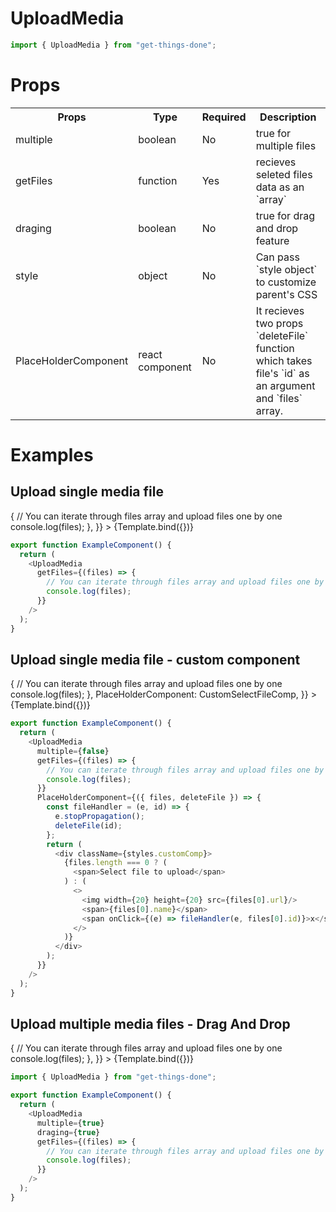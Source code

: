 
<Meta title="Inputs/UploadMedia" component={ExampleComponent} />

# UploadMedia


```js
import { UploadMedia } from "get-things-done";
```

# Props

<table className={styles.customers}>
  <tr>
    <th>Props</th>
    <th>Type</th>
    <th>Required</th>
    <th>Description</th>
  </tr>
  <tr>
    <td>multiple</td>
    <td>boolean</td>
    <td>No</td>
    <td>true for multiple files</td>
  </tr>
  <tr>
    <td>getFiles</td>
    <td>function</td>
    <td>Yes</td>
    <td>
      recieves seleted files data as an <span>`array`</span>
    </td>
  </tr>
  <tr>
    <td>draging</td>
    <td>boolean</td>
    <td>No</td>
    <td>true for drag and drop feature</td>
  </tr>
  <tr>
    <td>style</td>
    <td>object</td>
    <td>No</td>
    <td>
      Can pass <span>`style object`</span> to customize parent's CSS
    </td>
  </tr>
  <tr>
    <td>PlaceHolderComponent</td>
    <td>react component</td>
    <td>No</td>
    <td>
      It recieves two props <span>`deleteFile`</span> function which takes
      file's <span>`id`</span> as an argument and <span>`files`</span> array.
    </td>
  </tr>
</table>

# Examples

## Upload single media file

<Canvas>
  <Story
    name="SelectSingleFile"
    args={{
      multiple: false,
      draging: false,
      getFiles: (files) => {
        // You can iterate through files array and upload files one by one
        console.log(files);
      },
    }}
  >
    {Template.bind({})}
  </Story>
</Canvas>

```js
export function ExampleComponent() {
  return (
    <UploadMedia
      getFiles={(files) => {
        // You can iterate through files array and upload files one by one
        console.log(files);
      }}
    />
  );
}
```

## Upload single media file - custom component

<Canvas>
  <Story
    name="SelectSingleFileCustom"
    args={{
      multiple: false,
      draging: false,
      getFiles: (files) => {
        // You can iterate through files array and upload files one by one
        console.log(files);
      },
      PlaceHolderComponent: CustomSelectFileComp,
    }}
  >
    {Template.bind({})}
  </Story>
</Canvas>

```js
export function ExampleComponent() {
  return (
    <UploadMedia
      multiple={false}
      getFiles={(files) => {
        // You can iterate through files array and upload files one by one
        console.log(files);
      }}
      PlaceHolderComponent={({ files, deleteFile }) => {
        const fileHandler = (e, id) => {
          e.stopPropagation();
          deleteFile(id);
        };
        return (
          <div className={styles.customComp}>
            {files.length === 0 ? (
              <span>Select file to upload</span>
            ) : (
              <>
                <img width={20} height={20} src={files[0].url}/>
                <span>{files[0].name}</span>
                <span onClick={(e) => fileHandler(e, files[0].id)}>x</span>
              </>
            )}
          </div>
        );
      }}
    />
  );
}
```


## Upload multiple media files - Drag And Drop 

<Canvas>
  <Story
    name="DragAndDropFiles"
    args={{
      multiple: true,
      draging: true,
      style: { minHeight: 200 },
      getFiles: (files) => {
        // You can iterate through files array and upload files one by one
        console.log(files);
      },
    }}
  >
    {Template.bind({})}
  </Story>
</Canvas>

```js
import { UploadMedia } from "get-things-done";

export function ExampleComponent() {
  return (
    <UploadMedia
      multiple={true}
      draging={true}
      getFiles={(files) => {
        // You can iterate through files array and upload files one by one
        console.log(files);
      }}
    />
  );
}
```
